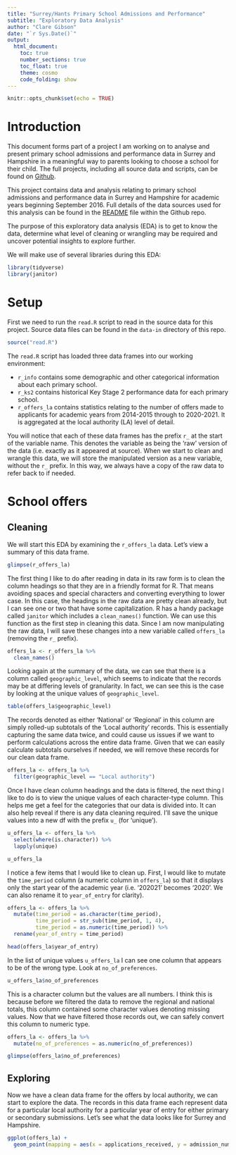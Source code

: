 ```yaml
---
title: "Surrey/Hants Primary School Admissions and Performance"
subtitle: "Exploratory Data Analysis"
author: "Clare Gibson"
date: "`r Sys.Date()`"
output: 
  html_document:
    toc: true
    number_sections: true
    toc_float: true
    theme: cosmo
    code_folding: show
---
```


```r
knitr::opts_chunk$set(echo = TRUE)
```

# Introduction
This document forms part of a project I am working on to analyse and present primary school admissions and performance data in Surrey and Hampshire in a meaningful way to parents looking to choose a school for their child. The full projects, including all source data and scripts, can be found on [Github][1].

This project contains data and analysis relating to primary school admissions and performance data in Surrey and Hampshire for academic years beginning September 2016. Full details of the data sources used for this analysis can be found in the [README][2] file within the Github repo.

The purpose of this exploratory data analysis (EDA) is to get to know the data, determine what level of cleaning or wrangling may be required and uncover potential insights to explore further.

We will make use of several libraries during this EDA:
```r
library(tidyverse)
library(janitor)
```


# Setup
First we need to run the `read.R` script to read in the source data for this project. Source data files can be found in the `data-in` directory of this repo.

```r
source("read.R")
```

The `read.R` script has loaded three data frames into our working environment:

* `r_info` contains some demographic and other categorical information about each primary school.
* `r_ks2` contains historical Key Stage 2 performance data for each primary school.
* `r_offers_la` contains statistics relating to the number of offers made to applicants for academic years from 2014-2015 through to 2020-2021. It is aggregated at the local authority (LA) level of detail.

You will notice that each of these data frames has the prefix `r_` at the start of the variable name. This denotes the variable as being the 'raw' version of the data (i.e. exactly as it appeared at source). When we start to clean and wrangle this data, we will store the manipulated version as a new variable, without the `r_` prefix. In this way, we always have a copy of the raw data to refer back to if needed.

# School offers

## Cleaning
We will start this EDA by examining the `r_offers_la` data. Let's view a summary of this data frame.

```r
glimpse(r_offers_la)
```

The first thing I like to do after reading in data in its raw form is to clean the column headings so that they are in a friendly format for R. That means avoiding spaces and special characters and converting everything to lower case. In this case, the headings in the raw data are pretty clean already, but I can see one or two that have some capitalization. R has a handy package called `janitor` which includes a `clean_names()` function. We can use this function as the first step in cleaning this data. Since I am now manipulating the raw data, I will save these changes into a new variable called `offers_la` (removing the `r_` prefix).

```r
offers_la <- r_offers_la %>% 
  clean_names()
```

Looking again at the summary of the data, we can see that there is a column called `geographic_level`, which seems to indicate that the records may be at differing levels of granularity. In fact, we can see this is the case by looking at the unique values of `geographic_level`.

```r
table(offers_la$geographic_level)
```

The records denoted as either 'National' or 'Regional' in this column are simply rolled-up subtotals of the 'Local authority' records. This is essentially capturing the same data twice, and could cause us issues if we want to perform calculations across the entire data frame. Given that we can easily calculate subtotals ourselves if needed, we will remove these records for our clean data frame.

```r
offers_la <- offers_la %>% 
  filter(geographic_level == "Local authority")
```

Once I have clean column headings and the data is filtered, the next thing I like to do is to view the unique values of each character-type column. This helps me get a feel for the categories that our data is divided into. It can also help reveal if there is any data cleaning required. I'll save the unique values into a new df with the prefix `u_` (for 'unique').

```r
u_offers_la <- offers_la %>% 
  select(where(is.character)) %>% 
  lapply(unique)

u_offers_la
```

I notice a few items that I would like to clean up. First, I would like to mutate the `time_period` column (a numeric column in `offers_la`) so that it displays only the start year of the academic year (i.e. '202021' becomes '2020'. We can also rename it to `year_of_entry` for clarity).

```r
offers_la <- offers_la %>% 
  mutate(time_period = as.character(time_period),
         time_period = str_sub(time_period, 1, 4),
         time_period = as.numeric(time_period)) %>% 
  rename(year_of_entry = time_period)

head(offers_la$year_of_entry)
```

In the list of unique values `u_offers_la` I can see one column that appears to be of the wrong type. Look at `no_of_preferences`.

```r
u_offers_la$no_of_preferences
```

This is a character column but the values are all numbers. I think this is because before we filtered the data to remove the regional and national totals, this column contained some character values denoting missing values. Now that we have filtered those records out, we can safely convert this column to numeric type.

```r
offers_la <- offers_la %>% 
  mutate(no_of_preferences = as.numeric(no_of_preferences))

glimpse(offers_la$no_of_preferences)
```

## Exploring
Now we have a clean data frame for the offers by local authority, we can start to explore the data. The records in this data frame each represent data for a particular local authority for a particular year of entry for either primary or secondary submissions. Let's see what the data looks like for Surrey and Hampshire.

```r
ggplot(offers_la) +
  geom_point(mapping = aes(x = applications_received, y = admission_numbers))
```


[1]: <https://github.com/clarelgibson/schools> "Github repo"
[2]: <https://github.com/clarelgibson/schools#readme> "README"